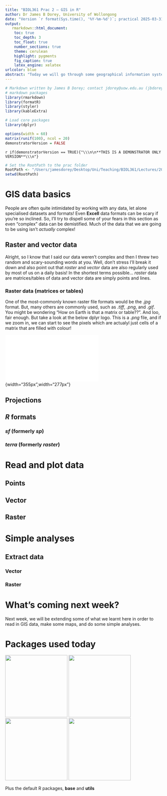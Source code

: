 ```yaml
---
title: "BIOL361 Prac 2 — GIS in R"
author: Dr James B Dorey, University of Wollongong
date: "Version `r format(Sys.time(), '%Y-%m-%d')`; practical 2025-03-31"
output: 
   rmarkdown::html_document:
    toc: true
    toc_depth: 3
    toc_float: true
    number_sections: true
    theme: cerulean
    highlight: pygments
    fig_caption: true
    latex_engine: xelatex
urlcolor: blue
abstract: "Today we will go through some geographical information system (GIS) code and analyses in **R**. This will involve (1) learning some GIS data basics, (2) reading in and plot GIS data, and (3) running some simple analyses."
---
```


```r
# Markdown written by James B Dorey; contact jdorey@uow.edu.au (jbdorey@me.com) if help is needed.
# markdown packages
library(rmarkdown)
library(formatR)
library(styler)
library(kableExtra)

# Load core packages
library(dplyr)

options(width = 60)
matrix(runif(100), ncol = 20)
demonstratorVersion = FALSE

```

`r if(demonstratorVersion == TRUE){"\\\n\n**THIS IS A DEMONSTRATOR ONLY VERSION**\\\n"}`

```r
# Set the RootPath to the prac folder
RootPath <- "/Users/jamesdorey/Desktop/Uni/Teaching/BIOL361/Lectures/2025/Github_BIOL361_25/BIOL361_25/DoreyPrac2"
setwd(RootPath)
```

# GIS data basics

People are often quite intimidated by working with any data, let alone specialised datasets and formats! Even **Excell** data formats can be scary if you're so inclined. So, I'll try to dispell some of your fears in this section as even "complex" data can be demistified. Much of the data that we are going to be using isn't *actually* complex!

## Raster and vector data

Alright, so I know that I said our data weren't complex and then I threw two random and scary-sounding words at you. Well, don't stress I'll break it down and also point out that *raster* and *vector* data are also regularly used by most of us on a daily basis! In the shortest terms possible... *raster* data are matrices/tables of data and vector data are simply points and lines. 

### Raster data (matrices or tables)

One of the most-commonly known raster file formats would be the *.jpg* format. But, many others are commonly used, such as *.tiff*, *.png*, and *.gif*. You might be wondering "How on Earth is that a matrix or table??". And loo, fair enough. But take a look at the below dplyr logo. This is a *.png* file, and if we zoom in, we can start to see the pixels which are actualyl just cells of a matrix that are filled with colour! 

![The *dplyr* logo with an inset showing the pixels, or the cells of a raster matrix](Media_P2_BIOL361/dplyr_zoom.pdf){width="355px",width="277px"}


## Projections

## *R* formats

### *sf* (formerly *sp*)

### *terra* (formerly *raster*)



# Read and plot data

## Points

## Vector

## Raster


# Simple analyses

## Extract data

### Vector

### Raster

## 






# What's coming next week?

Next week, we will be extending some of what we learnt here in order to read in GIS data, make some maps, and do some simple analyses.

# Packages used today

![](Media_P1_BIOL361/dplyr.png){width="200px"} 
![](Media_P1_BIOL361/readr.png){width="200px"}
![](Media_P1_BIOL361/magrittr.png){width="200px"} 
![](Media_P1_BIOL361/stringr.png){width="200px"}

Plus the default R packages, **base** and **utils** 